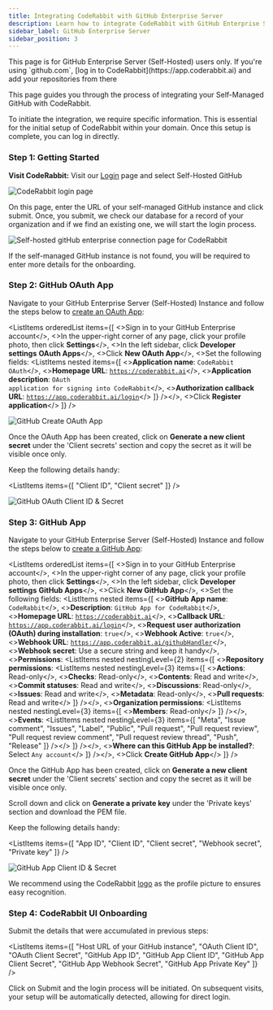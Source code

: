 ```yaml
---
title: Integrating CodeRabbit with GitHub Enterprise Server
description: Learn how to integrate CodeRabbit with GitHub Enterprise Server.
sidebar_label: GitHub Enterprise Server
sidebar_position: 3
---
```



<Note type="info">
This page is for GitHub Enterprise Server (Self-Hosted) users only. If you're using `github.com`, [log in to CodeRabbit](https://app.coderabbit.ai) and add your repositories from there
</Note>

This page guides you through the process of integrating your Self-Managed GitHub with CodeRabbit.

To initiate the integration, we require specific information. This is essential for the initial setup of CodeRabbit within your domain. Once this setup is complete, you can log in directly.

### **Step 1: Getting Started**

**Visit CodeRabbit:** Visit our [Login](https://app.coderabbit.ai/login?free-trial) page and select Self-Hosted GitHub

![CodeRabbit login page](/img/integrations/login-self-hosted-github.png)

On this page, enter the URL of your self-managed GitHub instance and click submit. Once, you submit, we check our database for a record of your organization and if we find an existing one, we will start the login process.

![Self-hosted gitHub enterprise connection page for CodeRabbit](/img/integrations/self-hosted-github-host-url.png)

If the self-managed GitHub instance is not found, you will be required to enter more details for the onboarding.

### **Step 2: GitHub OAuth App**

Navigate to your GitHub Enterprise Server (Self-Hosted) Instance and follow the steps below to [create an OAuth App](https://docs.github.com/en/enterprise-server@latest/apps/oauth-apps/building-oauth-apps/creating-an-oauth-app):

<ListItems
	orderedList
	items={[
		<>Sign in to your GitHub Enterprise account</>,
		<>In the upper-right corner of any page, click your profile photo, then click <strong>Settings</strong></>,
		<>In the left sidebar, click <strong>Developer settings</strong> <strong>OAuth Apps</strong></>,
		<>Click <strong>New OAuth App</strong></>,
		<>Set the following fields:
		<ListItems
			nested
			items={[
				<><strong>Application name</strong>: <code>CodeRabbit OAuth</code></>,
				<><strong>Homepage URL</strong>: <code>https://coderabbit.ai</code></>,
				<><strong>Application description</strong>: <code>OAuth application for signing into CodeRabbit</code></>,
				<><strong>Authorization callback URL</strong>: <code>https://app.coderabbit.ai/login</code></>
			]}
		/></>,
		<>Click <strong>Register application</strong></>
	]}
/>

![GitHub Create OAuth App](/img/integrations/github-create-oauth-app.png)

Once the OAuth App has been created, click on **Generate a new client secret** under the 'Client secrets' section and copy the secret as it will be visible once only.

Keep the following details handy:

<ListItems
	items={[
		"Client ID",
		"Client secret"
	]}
/>

![GitHub OAuth Client ID & Secret](/img/integrations/github-oauth-client-id-secret.png)

### **Step 3: GitHub App**

Navigate to your GitHub Enterprise Server (Self-Hosted) Instance and follow the steps below to [create a GitHub App](https://docs.github.com/en/enterprise-server@latest/apps/creating-github-apps/registering-a-github-app/registering-a-github-app):

<ListItems
	orderedList
	items={[
		<>Sign in to your GitHub Enterprise account</>,
		<>In the upper-right corner of any page, click your profile photo, then click <strong>Settings</strong></>,
		<>In the left sidebar, click <strong>Developer settings</strong>  <strong>GitHub Apps</strong></>,
		<>Click <strong>New GitHub App</strong></>,
		<>Set the following fields:
		<ListItems
			nested
			items={[
				<><strong>GitHub App name</strong>: <code>CodeRabbit</code></>,
				<><strong>Description</strong>: <code>GitHub App for CodeRabbit</code></>,
				<><strong>Homepage URL</strong>: <code>https://coderabbit.ai</code></>,
				<><strong>Callback URL</strong>: <code>https://app.coderabbit.ai/login</code></>,
				<><strong>Request user authorization (OAuth) during installation</strong>: <code>true</code></>,
				<><strong>Webhook Active</strong>: <code>true</code></>,
				<><strong>Webhook URL</strong>: <code>https://app.coderabbit.ai/githubHandler</code></>,
				<><strong>Webhook secret</strong>: Use a secure string and keep it handy</>,
				<><strong>Permissions</strong>:
				<ListItems
					nested
					nestingLevel={2}
					items={[
						<><strong>Repository permissions</strong>:
						<ListItems
							nested
							nestingLevel={3}
							items={[
								<><strong>Actions</strong>: Read-only</>,
								<><strong>Checks</strong>: Read-only</>,
								<><strong>Contents</strong>: Read and write</>,
								<><strong>Commit statuses</strong>: Read and write</>,
								<><strong>Discussions</strong>: Read-only</>,
								<><strong>Issues</strong>: Read and write</>,
								<><strong>Metadata</strong>: Read-only</>,
								<><strong>Pull requests</strong>: Read and write</>
							]}
						/></>,
						<><strong>Organization permissions</strong>:
						<ListItems
							nested
							nestingLevel={3}
							items={[
								<><strong>Members</strong>: Read-only</>
							]}
						/></>,
						<><strong>Events</strong>:
						<ListItems
							nested
							nestingLevel={3}
							items={[
								"Meta",
								"Issue comment",
								"Issues",
								"Label",
								"Public",
								"Pull request",
								"Pull request review",
								"Pull request review comment",
								"Pull request review thread",
								"Push",
								"Release"
							]}
						/></>
					]}
				/></>,
				<><strong>Where can this GitHub App be installed?</strong>: Select <code>Any account</code></>
			]}
		/></>,
		<>Click <strong>Create GitHub App</strong></>
	]}
/>

Once the GitHub App has been created, click on **Generate a new client secret** under the 'Client secrets' section and copy the secret as it will be visible once only.

Scroll down and click on **Generate a private key** under the 'Private keys' section and download the PEM file.

Keep the following details handy:

<ListItems
	items={[
		"App ID",
		"Client ID",
		"Client secret",
		"Webhook secret",
		"Private key"
	]}
/>

![GitHub App Client ID & Secret](/img/integrations/github-app-client-id-secret.png)

We recommend using the CodeRabbit [logo](/img/integrations/logo.png) as the profile picture to ensures easy recognition.

### **Step 4: CodeRabbit UI Onboarding**

Submit the details that were accumulated in previous steps:

<ListItems
	items={[
		"Host URL of your GitHub instance",
		"OAuth Client ID",
		"OAuth Client Secret",
		"GitHub App ID",
		"GitHub App Client ID",
		"GitHub App Client Secret",
		"GitHub App Webhook Secret",
		"GitHub App Private Key"
	]}
/>

Click on Submit and the login process will be initiated. On subsequent visits, your setup will be automatically detected, allowing for direct login.
